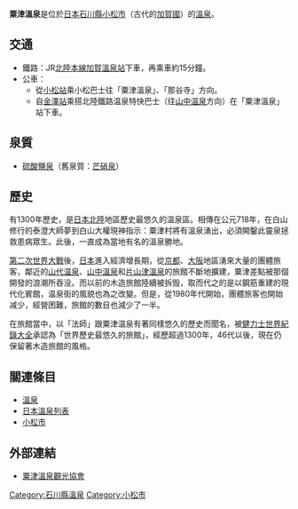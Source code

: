 {{japanese|japanese=粟津温泉|kana=あわづおんせん|romaji=Awazu Onsen}}
'''粟津溫泉'''是位於[[日本|日本]][[石川縣|石川縣]][[小松市|小松市]]（古代的[[加賀國|加賀國]]）的[[溫泉|溫泉]]。

== 交通 ==
* 鐵路：JR[[北陸本線|北陸本線]][[加賀溫泉站|加賀溫泉站]]下車，再乘車約15分鐘。
* 公車：
**從[[小松站|小松站]]乘小松巴士往「粟津溫泉」、「那谷寺」方向。
**自[[金澤站|金澤站]]乘搭北陸鐵路温泉特快巴士（往[[山中温泉|山中温泉]]方向）在「粟津溫泉」站下車。

== 泉質 ==
* [[硫酸鹽泉|硫酸鹽泉]]（舊泉質：[[芒硝泉|芒硝泉]]）

== 歷史 ==
有1300年歷史，是[[日本|日本]][[北陸|北陸]]地區歷史最悠久的溫泉區。相傳在公元718年，在白山修行的泰澄大師夢到白山大權現神指示：粟津村將有溫泉湧出，必須開鑿此靈泉拯救患病眾生。此後，一直成為當地有名的溫泉勝地。

[[第二次世界大戰|第二次世界大戰]]後，[[日本|日本]]進入經濟增長期，從[[京都|京都]]、[[大阪市|大阪]]地區湧來大量的團體旅客，鄰近的[[山代温泉|山代温泉]]、[[山中溫泉|山中溫泉]]和[[片山津溫泉|片山津溫泉]]的旅館不斷地擴建，粟津差點被那個開發的浪潮所吞没。而以前的木造旅館陸續被拆毁，取而代之的是以鋼筋重建的現代化賓館，温泉街的風貌也為之改變。但是，從1980年代開始，團體旅客也開始减少，經營困難，旅館的數目也減少了一半。

在旅館當中，以「法師」跟粟津温泉有著同樣悠久的歷史而聞名，被[[健力士世界紀錄大全|健力士世界紀錄大全]]承認為「世界歷史最悠久的旅館」，經歷超過1300年，46代以後，現在仍保留著木造旅館的風格。

== 關連條目 ==
*[[溫泉|溫泉]]
*[[日本溫泉列表|日本溫泉列表]]
*[[小松市|小松市]]

== 外部連結 ==
*[http://www.awazuonsen.com/ 粟津溫泉觀光協會]

{{日本地理小作品}}

{{DEFAULTSORT:Awazu Onsen}}
[[Category:石川縣溫泉|Category:石川縣溫泉]]
[[Category:小松市|Category:小松市]]